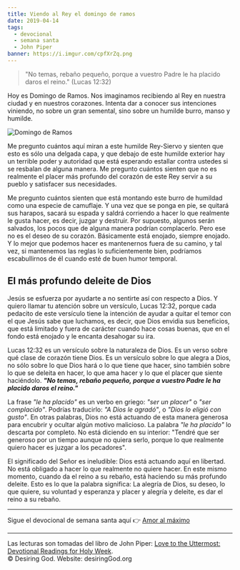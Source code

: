 ```yaml
---
title: Viendo al Rey el domingo de ramos
date: 2019-04-14
tags:
  - devocional
  - semana santa
  - John Piper
banner: https://i.imgur.com/cpfXrZq.png
---
```


> "No temas, rebaño pequeño, porque a vuestro Padre le ha placido daros el reino." (Lucas 12:32)

Hoy es Domingo de Ramos. Nos imaginamos recibiendo al Rey en nuestra ciudad y en nuestros corazones. Intenta dar a conocer sus intenciones viniendo, no sobre un gran semental, sino sobre un humilde burro, manso y humilde.

![Domingo de Ramos](https://i.imgur.com/cpfXrZq.png)

Me pregunto cuántos aquí miran a este humilde Rey-Siervo y sienten que esto es sólo una delgada capa, y que debajo de este humilde exterior hay un terrible poder y autoridad que está esperando estallar contra ustedes si se resbalan de alguna manera. Me pregunto cuántos sienten que no es realmente el placer más profundo del corazón de este Rey servir a su pueblo y satisfacer sus necesidades.

Me pregunto cuántos sienten que está montando este burro de humildad como una especie de camuflaje. Y una vez que se ponga en pie, se quitará sus harapos, sacará su espada y saldrá corriendo a hacer lo que realmente le gusta hacer, es decir, juzgar y destruir. Por supuesto, algunos serán salvados, los pocos que de alguna manera podrían complacerlo. Pero ese no es el deseo de su corazón. Básicamente está enojado, siempre enojado. Y lo mejor que podemos hacer es mantenernos fuera de su camino, y tal vez, si mantenemos las reglas lo suficientemente bien, podríamos escabullirnos de él cuando esté de buen humor temporal.

## El más profundo deleite de Dios

Jesús se esfuerza por ayudarte a no sentirte así con respecto a Dios. Y quiero llamar tu atención sobre un versículo, Lucas 12:32, porque cada pedacito de este versículo tiene la intención de ayudar a quitar el temor con el que Jesús sabe que luchamos, es decir, que Dios envidia sus beneficios, que está limitado y fuera de carácter cuando hace cosas buenas, que en el fondo está enojado y le encanta desahogar su ira.

Lucas 12:32 es un versículo sobre la naturaleza de Dios. Es un verso sobre qué clase de corazón tiene Dios. Es un versículo sobre lo que alegra a Dios, no sólo sobre lo que Dios hará o lo que tiene que hacer, sino también sobre lo que se deleita en hacer, lo que ama hacer y lo que el placer que siente haciéndolo. **_"No temas, rebaño pequeño, porque a vuestro Padre le ha placido daros el reino."_**

La frase _"le ha placido"_ es un verbo en griego: _"ser un placer"_ o _"ser complacido"_. Podrías traducirlo: _"A Dios le agradó"_, o _"Dios lo eligió con gusto"_. En otras palabras, Dios no está actuando de esta manera generosa para encubrir y ocultar algún motivo malicioso. La palabra _"le ha placido"_ lo descarta por completo. No está diciendo en su interior: "Tendré que ser generoso por un tiempo aunque no quiera serlo, porque lo que realmente quiero hacer es juzgar a los pecadores".

El significado del Señor es ineludible: Dios está actuando aquí en libertad. No está obligado a hacer lo que realmente no quiere hacer. En este mismo momento, cuando da el reino a su rebaño, está haciendo su más profundo deleite. Esto es lo que la palabra significa: La alegría de Dios, su deseo, lo que quiere, su voluntad y esperanza y placer y alegría y deleite, es dar el reino a su rebaño.

---

Sigue el devocional de semana santa aquí 👉 [Amor al máximo](/blog/amor-al-maximo)

---

Las lecturas son tomadas del libro de John Piper: [Love to the Uttermost: Devotional Readings for Holy Week](https://www.desiringgod.org/books/love-to-the-uttermost).<br />
© Desiring God. Website: desiringGod.org
